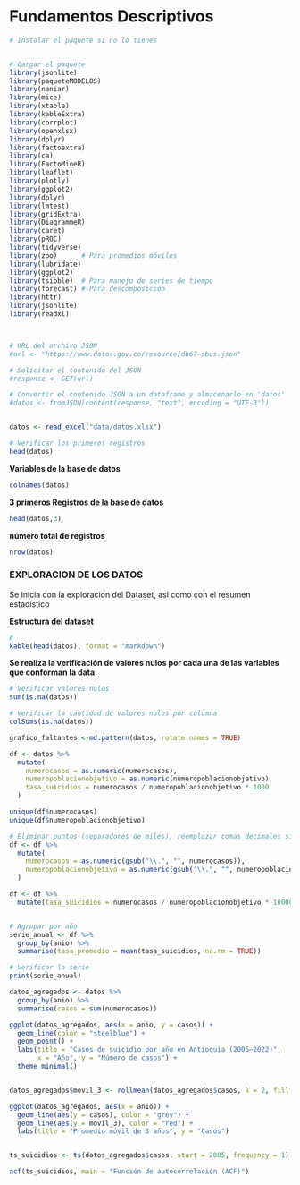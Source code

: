 # Fundamentos Descriptivos {#fundamentos}


```r
# Instalar el paquete si no lo tienes


# Cargar el paquete
library(jsonlite)
library(paqueteMODELOS)
library(naniar)
library(mice)
library(xtable)
library(kableExtra)
library(corrplot)
library(openxlsx)
library(dplyr)
library(factoextra)
library(ca)
library(FactoMineR)
library(leaflet)
library(plotly)
library(ggplot2)
library(dplyr)
library(lmtest)
library(gridExtra)
library(DiagrammeR)
library(caret)
library(pROC)
library(tidyverse)
library(zoo)      # Para promedios móviles
library(lubridate)
library(ggplot2)
library(tsibble)  # Para manejo de series de tiempo
library(forecast) # Para descomposición
library(httr)
library(jsonlite)
library(readxl)



# URL del archivo JSON
#url <- "https://www.datos.gov.co/resource/db67-sbus.json"

# Solicitar el contenido del JSON
#response <- GET(url)

# Convertir el contenido JSON a un dataframe y almacenarlo en 'datos'
#datos <- fromJSON(content(response, "text", encoding = "UTF-8"))


datos <- read_excel("data/datos.xlsx")

# Verificar los primeros registros
head(datos)

```


**Variables de la base de datos**

```r
colnames(datos)
```

**3 primeros Registros de la base de datos** 

```r
head(datos,3)
```
**número total de registros**

```r
nrow(datos)
```


### EXPLORACION DE LOS DATOS

Se inicia con la exploracion del Dataset, asi como con el resumen estadistico

**Estructura del dataset**

```r
# 
kable(head(datos), format = "markdown")

```


**Se realiza la verificación de valores nulos por cada una de las variables que conforman la data.**

```r
# Verificar valores nulos
sum(is.na(datos))

# Verificar la cantidad de valores nulos por columna
colSums(is.na(datos))

grafico_faltantes <-md.pattern(datos, rotate.names = TRUE)

```


```r

df <- datos %>%
  mutate(
    numerocasos = as.numeric(numerocasos),
    numeropoblacionobjetivo = as.numeric(numeropoblacionobjetivo),
    tasa_suicidios = numerocasos / numeropoblacionobjetivo * 1000
  )

unique(df$numerocasos)
unique(df$numeropoblacionobjetivo)

# Eliminar puntos (separadores de miles), reemplazar comas decimales si fuera el caso
df <- df %>%
  mutate(
    numerocasos = as.numeric(gsub("\\.", "", numerocasos)),
    numeropoblacionobjetivo = as.numeric(gsub("\\.", "", numeropoblacionobjetivo))
  )

df <- df %>%
  mutate(tasa_suicidios = numerocasos / numeropoblacionobjetivo * 100000)


# Agrupar por año
serie_anual <- df %>%
  group_by(anio) %>%
  summarise(tasa_promedio = mean(tasa_suicidios, na.rm = TRUE))

# Verificar la serie
print(serie_anual)

datos_agregados <- datos %>%
  group_by(anio) %>%
  summarise(casos = sum(numerocasos))

ggplot(datos_agregados, aes(x = anio, y = casos)) +
  geom_line(color = "steelblue") +
  geom_point() +
  labs(title = "Casos de suicidio por año en Antioquia (2005–2022)",
       x = "Año", y = "Número de casos") +
  theme_minimal()


datos_agregados$movil_3 <- rollmean(datos_agregados$casos, k = 2, fill = NA)

ggplot(datos_agregados, aes(x = anio)) +
  geom_line(aes(y = casos), color = "grey") +
  geom_line(aes(y = movil_3), color = "red") +
  labs(title = "Promedio móvil de 3 años", y = "Casos")


ts_suicidios <- ts(datos_agregados$casos, start = 2005, frequency = 1)

acf(ts_suicidios, main = "Función de autocorrelación (ACF)")

```
